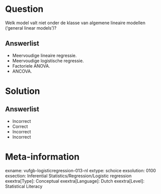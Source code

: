 Question
========
  
Welk model valt niet onder de klasse van algemene lineaire modellen (‘general linear models’)?
  
Answerlist
----------
* Meervoudige lineaire regressie.
* Meervoudige logistische regressie.
* Factoriele ANOVA.
* ANCOVA.

Solution
========

Answerlist
----------
* Incorrect
* Correct
* Incorrect
* Incorrect

Meta-information
================
exname: vufgb-logisticregression-013-nl
extype: schoice
exsolution: 0100
exsection: Inferential Statistics/Regression/Logistic regression
exextra[Type]: Conceptual
exextra[Language]: Dutch
exextra[Level]: Statistical Literacy

